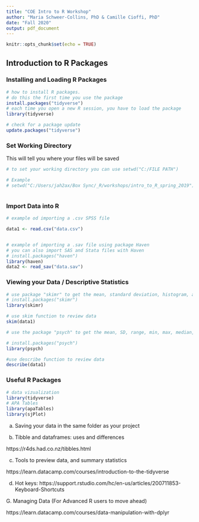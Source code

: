 ```yaml
---
title: "COE Intro to R Workshop"
author: "Maria Schweer-Collins, PhD & Camille Cioffi, PhD"
date: "Fall 2020"
output: pdf_document
---
```


```r
knitr::opts_chunk$set(echo = TRUE)
```

## Introduction to R Packages 
### Installing and Loading R Packages
```r
# how to install R packages.
# do this the first time you use the package
install.packages("tidyverse")
# each time you open a new R session, you have to load the package
library(tidyverse)

# check for a package update
update.packages("tidyverse")
```

### Set Working Directory

This will tell you where your files will be saved 
```r

# to set your working directory you can use setwd("C:/FILE PATH")

# Example
# setwd("C:/Users/jah2ax/Box Sync/_R/workshops/intro_to_R_spring_2019")



```

### Import Data into R
```r

# example od importing a .csv SPSS file

data1 <- read.csv("data.csv")


# example of importing a .sav file using package Haven
# you can also import SAS and Stata files with Haven
# install.packages("haven")
library(haven)
data2 <- read_sav("data.sav")
```

### Viewing your Data / Descriptive Statistics 

```r
# use package "skimr" to get the mean, standard deviation, histogram, and percentiles of numeric data
# install.packages("skimr")
library(skimr)

# use skim function to review data
skim(data1)

# use the package "psych" to get the mean, SD, range, min, max, median, skewness, and kurtosis of variables in dataset

# install.packages("psych")
library(psych)

#use describe function to review data
describe(data1)


```



### Useful R Packages
```r
# data vizualization
library(tidyverse)
# APA Tables
library(apaTables)
library(sjPlot)

```




 


 
 

a. Saving your data in the same folder as your project 

b. Tibble and dataframes: uses and differences 

https://r4ds.had.co.nz/tibbles.html 

c. Tools to preview data, and summary statistics  

https://learn.datacamp.com/courses/introduction-to-the-tidyverse  

d. Hot keys: https://support.rstudio.com/hc/en-us/articles/200711853-Keyboard-Shortcuts 

 

G. Managing Data (For Advanced R users to move ahead) 

https://learn.datacamp.com/courses/data-manipulation-with-dplyr 

